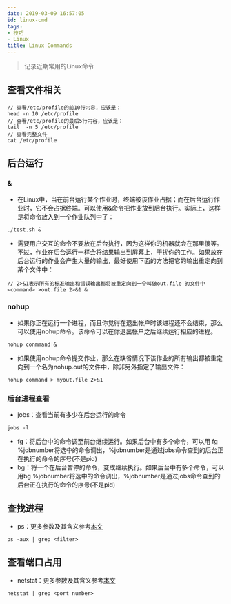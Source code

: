 ```yaml
---
date: 2019-03-09 16:57:05
id: linux-cmd
tags:
- 技巧
- Linux
title: Linux Commands
---
```


> 记录近期常用的Linux命令

<!-- more -->

## 查看文件相关

````
// 查看/etc/profile的前10行内容，应该是：
head -n 10 /etc/profile
// 查看/etc/profile的最后5行内容，应该是：
tail  -n 5 /etc/profile
// 查看完整文件
cat /etc/profile
````

## 后台运行

### & 

* 在Linux中，当在前台运行某个作业时，终端被该作业占据；而在后台运行作业时，它不会占据终端。可以使用&命令把作业放到后台执行。实际上，这样是将命令放入到一个作业队列中了：

````
./test.sh &
````

* 需要用户交互的命令不要放在后台执行，因为这样你的机器就会在那里傻等。不过，作业在后台运行一样会将结果输出到屏幕上，干扰你的工作。如果放在后台运行的作业会产生大量的输出，最好使用下面的方法把它的输出重定向到某个文件中：

````
// 2>&1表示所有的标准输出和错误输出都将被重定向到一个叫做out.file 的文件中
<command> >out.file 2>&1 &
````

### nohup

* 如果你正在运行一个进程，而且你觉得在退出帐户时该进程还不会结束，那么可以使用nohup命令。该命令可以在你退出帐户之后继续运行相应的进程。

````
nohup conmmand &
````

* 如果使用nohup命令提交作业，那么在缺省情况下该作业的所有输出都被重定向到一个名为nohup.out的文件中，除非另外指定了输出文件：

````
nohup command > myout.file 2>&1 
````

### 后台进程查看

* jobs：查看当前有多少在后台运行的命令

````
jobs -l
````

* fg：将后台中的命令调至前台继续运行。如果后台中有多个命令，可以用 fg %jobnumber将选中的命令调出，%jobnumber是通过jobs命令查到的后台正在执行的命令的序号(不是pid)
* bg：将一个在后台暂停的命令，变成继续执行。如果后台中有多个命令，可以用bg %jobnumber将选中的命令调出，%jobnumber是通过jobs命令查到的后台正在执行的命令的序号(不是pid)

## 查找进程

* ps：更多参数及其含义参考[本文](https://linuxtools-rst.readthedocs.io/zh_CN/latest/tool/ps.html)

````
ps -aux | grep <filter>
````

## 查看端口占用

* netstat：更多参数及其含义参考[本文](https://www.cnblogs.com/ggjucheng/archive/2012/01/08/2316661.html)

````
netstat | grep <port number>
````
